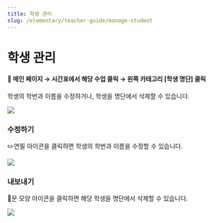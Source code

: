 ```yaml
---
title: 학생 관리
slug: /elementary/teacher-guide/manage-student
---
```



# 학생 관리

#### 📍 메인 페이지 → 시간표에서 해당 수업 클릭 → 왼쪽 카테고리 [학생 명단] 클릭

학생의 학번과 이름을 수정하거나, 학생을 명단에서 삭제할 수 있습니다.

<Image src="/img/kr/elementary/teacher/08-01.jpg" size="lg" />

### 수정하기

✏️연필 아이콘을 클릭하면 학생의 학번과 이름을 수정할 수 있습니다.

<Image src="/img/kr/elementary/teacher/08-02.jpg" size="lg" />

### 내보내기

🚪문 모양 아이콘을 클릭하면 해당 학생을 명단에서 삭제할 수 있습니다.

<Image src="/img/kr/elementary/teacher/08-03.jpg" size="lg" />

